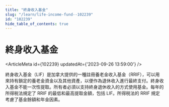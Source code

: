 ```yaml
---
title: "終身收入基金"
slug: "/learn/life-income-fund--102239"
id: "102239"
hide_table_of_contents: true
---
```



# 終身收入基金

<ArticleMeta id={102239} updatedAt={'2023-09-26 13:59:00'} />
<div className='border-solid border-b border-t-0 my-4 border-[var(--ifm-color-gray-300)]' />

終身收入基金（LIF）是加拿大提供的一種註冊養老金收入基金（RRIF），可以用來持有鎖定的養老金資金以及其他資產，以便作為退休收入進行最終支付。終身收入基金不能一次性提取。所有者必須以支持終身退休收入的方式使用基金。每年的所得税法規定了 RRIF 的最低和最高提取金額，包括 LIF。所得税法的 RRIF 規定考慮了基金餘額和年金因素。
